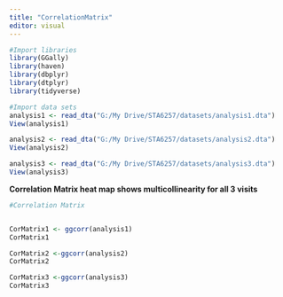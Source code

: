```yaml
---
title: "CorrelationMatrix"
editor: visual
---
```


```r
#Import libraries 
library(GGally)
library(haven)
library(dbplyr)
library(dtplyr)
library(tidyverse)
```

```r
#Import data sets
analysis1 <- read_dta("G:/My Drive/STA6257/datasets/analysis1.dta")
View(analysis1)

analysis2 <- read_dta("G:/My Drive/STA6257/datasets/analysis2.dta")
View(analysis2)

analysis3 <- read_dta("G:/My Drive/STA6257/datasets/analysis3.dta")
View(analysis3)
```

**Correlation Matrix heat map shows multicollinearity for all 3 visits**

```r

#Correlation Matrix


CorMatrix1 <- ggcorr(analysis1)
CorMatrix1

CorMatrix2 <-ggcorr(analysis2)
CorMatrix2

CorMatrix3 <-ggcorr(analysis3)
CorMatrix3
```
